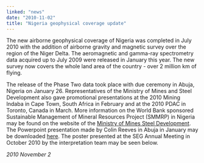 ```yaml
---
linked: "news"
date: "2010-11-02"
title: "Nigeria geophysical coverage update"
---
```




The new airborne geophysical coverage of Nigeria was completed in July 2010 with
the addition of  airborne gravity and magnetic survey over the region of the
Niger Delta. The aeromagnetic and  gamma-ray spectrometry data acquired up to
July 2009 were released in January this year. The  new survey now covers the
whole land area of the country - over 2 million km of flying. 

The release of the Phase Two data took place with due ceremony in Abuja, Nigeria
on January 26.  Representatives of the Ministry of Mines and Steel Development
also gave promotional  presentations at the 2010 Mining Indaba in Cape Town,
South Africa in February and at the 2010  PDAC in Toronto, Canada in March. More
information on the World Bank sponsored Sustainable  Management of Mineral
Resources Project (SMMRP) in Nigeria may be found on the website of  the
[Ministry of Mines Steel Development](/). The Powerpoint presentation made by Colin
Reeves in  Abuja in January may be downloaded [here](/). The poster presented at the
SEG Annual Meeting in  October 2010 by the interpretation team may be seen
below. 

_2010 November 2_

